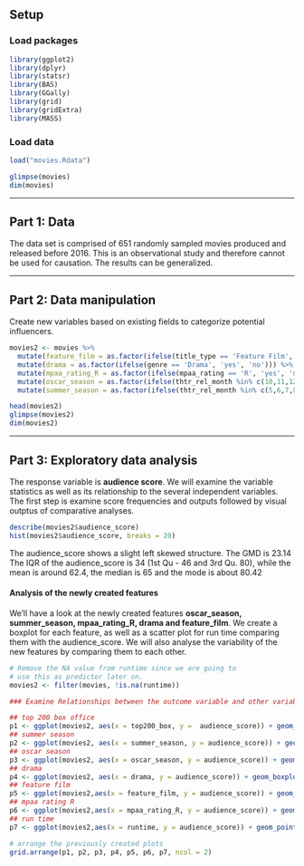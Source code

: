 ## Setup

### Load packages

```{r load-packages, message = FALSE}
library(ggplot2)
library(dplyr)
library(statsr)
library(BAS)
library(GGally)       
library(grid)          
library(gridExtra)   
library(MASS)         

```

### Load data


```{r load-data}
load("movies.Rdata")

glimpse(movies)
dim(movies)
```



* * *

## Part 1: Data
The data set is comprised of 651 randomly sampled movies produced and released before 2016. This is an observational study and therefore cannot be used for causation.  The results can be generalized.

* * *

## Part 2: Data manipulation

Create new variables based on existing fields to categorize potential influencers.
```{r mutate columns}
movies2 <- movies %>%
  mutate(feature_film = as.factor(ifelse(title_type == 'Feature Film', 'yes', 'no'))) %>%
  mutate(drama = as.factor(ifelse(genre == 'Drama', 'yes', 'no'))) %>%
  mutate(mpaa_rating_R = as.factor(ifelse(mpaa_rating == 'R', 'yes', 'no'))) %>%
  mutate(oscar_season = as.factor(ifelse(thtr_rel_month %in% c(10,11,12) , 'yes', 'no'))) %>%
  mutate(summer_season = as.factor(ifelse(thtr_rel_month %in% c(5,6,7,8) , 'yes', 'no'))) 

```

```{r review new df}
head(movies2)
glimpse(movies2)
dim(movies2)

```


* * *

## Part 3: Exploratory data analysis

The response variable is <b> audience score</b>. We will examine the variable statistics as well as its relationship to the several independent variables.  The first step is examine score frequencies and outputs followed by visual outptus of comparative analyses.
```{r}
describe(movies2$audience_score)
hist(movies2$audience_score, breaks = 20)
```
The audience_score shows a slight left skewed structure. The GMD is 23.14 The IQR of the audience_score is 34 (1st Qu - 46 and 3rd Qu. 80), while the mean is around 62.4, the median is 65 
and the mode is about 80.42

<h4><b>Analysis of the newly created features</b></h4>
We'll have a look at the newly created features <b>oscar_season, summer_season, mpaa_rating_R, drama and feature_film</b>. We create a boxplot for each feature, as well as a scatter plot for run time 
comparing them with the audience_score. We will also analyse the variability of the new features by comparing them to each other.
```{r}
# Remove the NA value from runtime since we are going to 
# use this as predictor later on.
movies2 <- filter(movies, !is.na(runtime))
```


```{r}
### Examine Relationships between the outcome variable and other variables

## top 200 box office
p1 <- ggplot(movies2, aes(x = top200_box, y =  audience_score)) + geom_boxplot() + labs(main = "Top 200 Box Office")
## summer season
p2 <- ggplot(movies2, aes(x = summer_season, y = audience_score)) + geom_boxplot() +  labs(X = "Summer Seson")
## oscar season
p3 <- ggplot(movies2, aes(x = oscar_season, y = audience_score)) + geom_boxplot() +  labs(X = "Oscar Season")
## drama
p4 <- ggplot(movies2, aes(x = drama, y = audience_score)) + geom_boxplot() + labs(X= "Drama")
## feature film
p5 <- ggplot(movies2,aes(x = feature_film, y = audience_score)) + geom_boxplot() +  labs(X="Feature Film")
## mpaa rating R
p6 <- ggplot(movies2,aes(x = mpaa_rating_R, y = audience_score)) + geom_boxplot() + labs(X = "MPAA Rating R")
## run time
p7 <- ggplot(movies2,aes(x = runtime, y = audience_score)) + geom_point() + geom_smooth() + labs(X = "Run Time")

# arrange the previously created plots 
grid.arrange(p1, p2, p3, p4, p5, p6, p7, ncol = 2)
```



